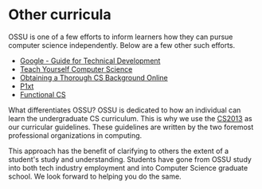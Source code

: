 # Other curricula

OSSU is one of a few efforts to inform learners how they can pursue computer science independently. Below are a few other such efforts.

- [Google - Guide for Technical Development](https://www.google.com/about/careers/students/guide-to-technical-development.html)
- [Teach Yourself Computer Science](https://teachyourselfcs.com/)
- [Obtaining a Thorough CS Background Online](http://spin.atomicobject.com/2015/05/15/obtaining-thorough-cs-background-online/)
- [P1xt](https://github.com/P1xt/p1xt-guides)
- [Functional CS](https://functionalcs.github.io/curriculum/)

What differentiates OSSU? OSSU is dedicated to how an individual can learn the undergraduate CS curriculum. This is why we use the [CS2013](/faq/curricular_guidelines) as our curricular guidelines. These guidelines are written by the two foremost professional organizations in computing.

This approach has the benefit of clarifying to others the extent of a student's study and understanding. Students have gone from OSSU study into both tech industry employment and into Computer Science graduate school. We look forward to helping you do the same.
